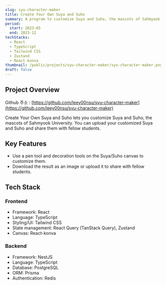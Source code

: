 ```yaml
---
slug: syu-character-maker
title: Create Your Own Suya and Suho
summary: A program to customize Suya and Suho, the mascots of Sahmyook University
period:
  start: 2023-05
  end: 2023-12
techStacks:
  - React
  - TypeScript
  - Tailwind CSS
  - Zustand
  - React-konva
thumbnail: /public/projects/syu-character-maker/syu-character-maker.png
draft: false
---
```


## Project Overview

Github 주소 : [https://github.com/leey00nsu/syu-character-maker](https://github.com/leey00nsu/syu-character-maker)

Create Your Own Suya and Suho lets you customize Suya and Suho, the mascots of Sahmyook University.
You can upload your customized Suya and Suho and share them with fellow students.

## Key Features

- Use a pen tool and decoration tools on the Suya/Suho canvas to customize them.
- Download the result as an image or upload it to share with fellow students.

## Tech Stack

### Frontend

- Framework: React
- Language: TypeScript
- Styling/UI: Tailwind CSS
- State management: React Query (TanStack Query), Zustand
- Canvas: React-konva

### Backend

- Framework: NestJS
- Language: TypeScript
- Database: PostgreSQL
- ORM: Prisma
- Authentication: Redis